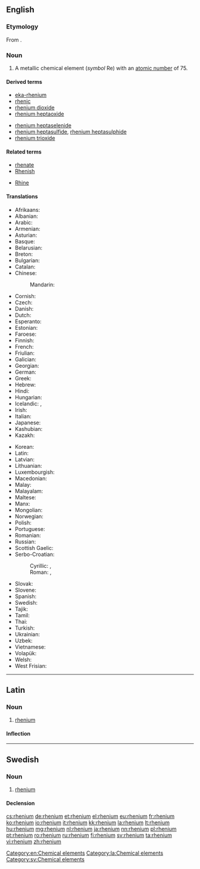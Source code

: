 {{also|Rhenium}}
==English==

{{elements|Re|tungsten|W|osmium|Os}}

===Etymology===
From {{etyl|la|en}} {{term|Rhenus||[[Rhine]]|lang=la}}.

===Noun===
{{en-noun|-}}
{{wikipedia}}

# A metallic chemical element (''symbol'' Re) with an [[atomic number]] of 75.

====Derived terms====
{{der-top}}
* [[eka-rhenium]]
* [[rhenic]]
* [[rhenium dioxide]]
* [[rhenium heptaoxide]]
{{der-mid}}
* [[rhenium heptaselenide]]
* [[rhenium heptasulfide]], [[rhenium heptasulphide]]
* [[rhenium trioxide]]
{{der-bottom}}

====Related terms====
{{rel-top}}
* [[rhenate]]
* [[Rhenish]]
{{rel-mid}}
* [[Rhine]]
{{rel-bottom}}

====Translations====
{{trans-top|chemical element}}
* Afrikaans: {{t|af|renium}}
* Albanian: {{t|sq|renium}}
* Arabic: {{t|ar|رنيوم|tr=rínyum|m}}
* Armenian: {{t|hy|ռենիում|tr=ŕenium}}
* Asturian: {{t|ast|reniu|m}}
* Basque: {{t|eu|renioa}}
* Belarusian: {{t|be|рэнiй|tr=rénij|m}}
* Breton: {{t|br|reniom}}
* Bulgarian: {{t|bg|рений|m|tr=rénij}}
* Catalan: {{t|ca|reni|m}}
* Chinese:
*: Mandarin: {{t|cmn|錸|tr=lá}}
* Cornish: {{t|kw|rhenyum}}
* Czech: {{t+|cs|rhenium}}
* Danish: {{t|da|rhenium}}
* Dutch: {{t+|nl|renium|n}}
* Esperanto: {{t|eo|renio}}
* Estonian: {{t|et|reenium}}
* Faroese: {{t|fo|renium}}
* Finnish: {{t+|fi|renium}}
* French: {{t+|fr|rhénium|m}}
* Friulian: {{t|fur|reni}}
* Galician: {{t|gl|renio|m}}
* Georgian: {{t|ka|რენიუმი|tr=reniumi}}
* German: {{t+|de|Rhenium|n}}
* Greek: {{t+|el|ρήνιο|n|tr=rínio}}
* Hebrew: {{t|he|רניום|tr=renyum|m}}
* Hindi: {{t|hi|बाष्पातु|tr=baashpaatu|sc=Deva}}
* Hungarian: {{t+|hu|rénium}}
* Icelandic: {{t+|is|renín|n}}, {{t|is|reníum|n}}
* Irish: {{t|ga|réiniam}}
* Italian: {{t+|it|renio|m}}
* Japanese: {{t+|ja|レニウム|tr=reniumu}}
* Kashubian: {{t|csb|rén}}
* Kazakh: {{t|kk|рений|tr=renii|sc=Cyrl}}
{{trans-mid}}
* Korean: {{t|ko|레늄|tr=renyum}}
* Latin: {{t+|la|rhenium}}
* Latvian: {{t|lv|rēnijs}}
* Lithuanian: {{t+|lt|renis}}
* Luxembourgish: {{t|lb|Rhenium}}
* Macedonian: {{t|mk|рениум|tr=rénium|m}}
* Malay: {{t|ms|renium}}
* Malayalam: {{t|ml|റിനിയം|tr=riniyum}}
* Maltese: {{t|mt|rinjum}}
* Manx: {{t|gv|rainium}}
* Mongolian: {{t|mn|рени|tr=reni}}
* Norwegian: {{t|no|rhenium}}
* Polish: {{t+|pl|ren|m}}
* Portuguese: {{t|pt|rénio|m}}
* Romanian: {{t+|ro|reniu|n}}
* Russian: {{t+|ru|рений|m|tr=rénij}}
* Scottish Gaelic: {{t|gd|rèiniam}}
* Serbo-Croatian:
*: Cyrillic: {{t|sh|рениjум|m|sc=Cyrl}}, {{t|sh|рениј|m|sc=Cyrl}}
*: Roman: {{t|sh|renijum|m}}, {{t|sh|renij|m}}
* Slovak: {{t|sk|rhenium}}
* Slovene: {{t+|sl|renij}}
* Spanish: {{t+|es|renio|m}}
* Swedish: {{t+|sv|rhenium|n}}
* Tajik: {{t|tg|reni'}}
* Tamil: {{t|ta|ரெனியம்|tr=reniyam}}
* Thai: {{t|th|รีเนียม|tr=rīniam}}
* Turkish: {{t+|tr|renyum}}
* Ukrainian: {{t|uk|ренiй|tr=rénij|m}}
* Uzbek: {{t|uz|рений|tr=reniy|sc=Cyrl}}
* Vietnamese: {{t|vi|reni}}
* Volapük: {{t+|vo|renin}}
* Welsh: {{t|cy|rheniwm}}
* West Frisian: {{t|fy|rhenium}}
{{trans-bottom}}

[[Category:en:Chemical elements]]

----

==Latin==
{{wikipedia|lang=la}}

===Noun===
{{la-noun|rhēnium|rhenii|rhēniī|n|second}}

# [[#English|rhenium]]

====Inflection====
{{la-decl-2nd-N|rhēni}}

[[Category:la:Chemical elements]]

----

==Swedish==
{{wikipedia|lang=sv}}

===Noun===
{{sv-noun|n|-}}

# [[#English|rhenium]]

====Declension====
{{sv-noun-unc-irreg-n|2=rheniumet}}

[[Category:sv:Chemical elements]]

[[cs:rhenium]]
[[de:rhenium]]
[[et:rhenium]]
[[el:rhenium]]
[[eu:rhenium]]
[[fr:rhenium]]
[[ko:rhenium]]
[[io:rhenium]]
[[it:rhenium]]
[[kk:rhenium]]
[[la:rhenium]]
[[lt:rhenium]]
[[hu:rhenium]]
[[mg:rhenium]]
[[nl:rhenium]]
[[ja:rhenium]]
[[nn:rhenium]]
[[pl:rhenium]]
[[pt:rhenium]]
[[ro:rhenium]]
[[ru:rhenium]]
[[fi:rhenium]]
[[sv:rhenium]]
[[ta:rhenium]]
[[vi:rhenium]]
[[zh:rhenium]]